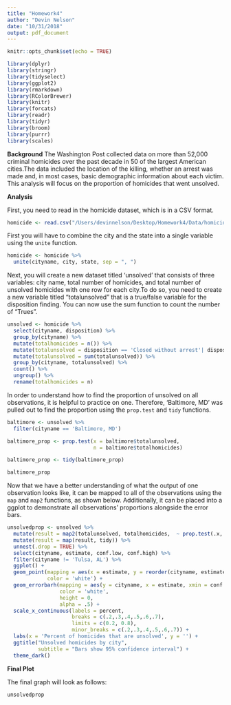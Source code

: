 ```yaml
---
title: "Homework4"
author: "Devin Nelson"
date: "10/31/2018"
output: pdf_document
---
```


```r
knitr::opts_chunk$set(echo = TRUE)
```

```r

library(dplyr)
library(stringr)
library(tidyselect)
library(ggplot2)
library(rmarkdown)
library(RColorBrewer)
library(knitr)
library(forcats)
library(readr)
library(tidyr)
library(broom)
library(purrr)
library(scales)
```

**Background**
The Washington Post collected data on more than 52,000 criminal homicides over the past decade in 50 of the largest American cities.The data included the location of the killing, whether an arrest was made and, in most cases, basic demographic information about each victim. This analysis will focus on the proportion of homicides that went unsolved.

**Analysis**

First, you need to read in the homicide dataset, which is in a CSV format.

```r

homicide <- read.csv("/Users/devinnelson/Desktop/Homework4/Data/homicide-data.csv")

```

First you will have to combine the city and the state into a single variable using the `unite` function.

```r

homicide <- homicide %>% 
  unite(cityname, city, state, sep = ", ")
```

Next, you will create a new dataset titled 'unsolved' that consists of three variables: city name, total number of homicides, and total number of unsolved homicides with one row for each city.To do so, you need to create a new variable titled "totalunsolved" that is a true/false variable for the disposition finding. You can now use the sum function to count the number of "Trues". 

```r

unsolved <- homicide %>% 
  select(cityname, disposition) %>% 
  group_by(cityname) %>% 
  mutate(totalhomicides = n()) %>% 
  mutate(totalunsolved = disposition == 'Closed without arrest'| disposition == 'Open/No arrest') %>% 
  mutate(totalunsolved = sum(totalunsolved)) %>% 
  group_by(cityname, totalunsolved) %>% 
  count() %>% 
  ungroup() %>% 
  rename(totalhomicides = n) 
```

In order to understand how to find the proportion of unsolved on all observations, it is helpful to practice on one. Therefore, 'Baltimore, MD' was pulled out to find the proportion using the `prop.test` and `tidy` functions.

```r

baltimore <- unsolved %>% 
  filter(cityname == 'Baltimore, MD') 

baltimore_prop <- prop.test(x = baltimore$totalunsolved,
                            n = baltimore$totalhomicides)

baltimore_prop <- tidy(baltimore_prop)

baltimore_prop
```


Now that we have a better understanding of what the output of one observation looks like, it can be mapped to all of the observations using the `map` and `map2` functions, as shown below. Additionally, it can be placed into a ggplot to demonstrate all observations' proportions alongside the error bars.

```r

unsolvedprop <- unsolved %>% 
  mutate(result = map2(totalunsolved, totalhomicides,  ~ prop.test(.x, n = .y))) %>%
  mutate(result = map(result, tidy)) %>% 
  unnest(.drop = TRUE) %>% 
  select(cityname, estimate, conf.low, conf.high) %>% 
  filter(cityname != 'Tulsa, AL') %>% 
  ggplot() +
  geom_point(mapping = aes(x = estimate, y = reorder(cityname, estimate)), 
             color = 'white') +
  geom_errorbarh(mapping = aes(y = cityname, x = estimate, xmin = conf.low, xmax = conf.high), 
                 color = 'white', 
                 height = 0, 
                 alpha = .5) +
  scale_x_continuous(labels = percent, 
                     breaks = c(.2,.3,.4,.5,.6,.7), 
                     limits = c(0.2, 0.8),
                     minor_breaks = c(.2,.3,.4,.5,.6,.7)) +
  labs(x = 'Percent of homicides that are unsolved', y = '') +
  ggtitle("Unsolved homicides by city", 
          subtitle = "Bars show 95% confidence interval") +
  theme_dark() 
```


**Final Plot**

The final graph will look as follows:

```r
unsolvedprop
```
